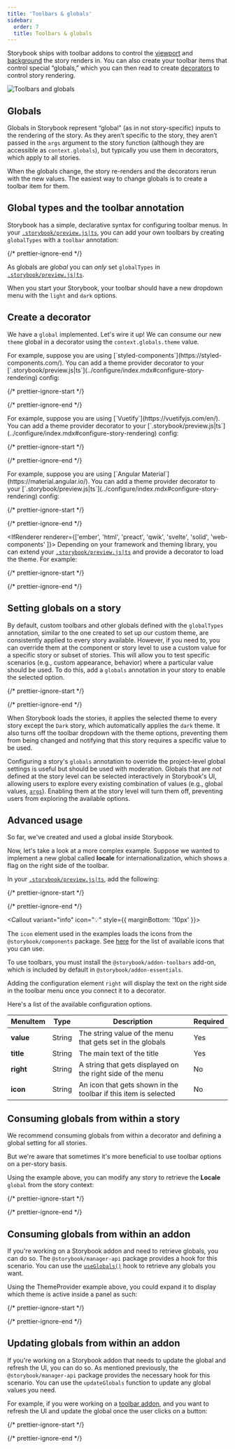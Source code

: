 ```yaml
---
title: 'Toolbars & globals'
sidebar:
  order: 7
  title: Toolbars & globals
---
```


<YouTubeCallout id="DuJ_gmSncLM" title="Create custom toolbar items using global types" />

Storybook ships with toolbar addons to control the [viewport](./viewport.mdx) and [background](./backgrounds.mdx) the story renders in. You can also create your toolbar items that control special “globals,” which you can then read to create [decorators](../writing-stories/decorators.mdx) to control story rendering.

![Toolbars and globals](../_assets/essentials/toolbars-and-globals.png)

## Globals

Globals in Storybook represent “global” (as in not story-specific) inputs to the rendering of the story. As they aren’t specific to the story, they aren’t passed in the `args` argument to the story function (although they are accessible as `context.globals`), but typically you use them in decorators, which apply to all stories.

When the globals change, the story re-renders and the decorators rerun with the new values. The easiest way to change globals is to create a toolbar item for them.

## Global types and the toolbar annotation

Storybook has a simple, declarative syntax for configuring toolbar menus. In your [`.storybook/preview.js|ts`](../configure/index.mdx#configure-story-rendering), you can add your own toolbars by creating `globalTypes` with a `toolbar` annotation:

<CodeSnippets path="storybook-preview-configure-globaltypes.md" />

{/* prettier-ignore-end */}

<Callout variant="info" icon="💡">

 As globals are *global* you can *only* set `globalTypes` in [`.storybook/preview.js|ts`](../configure/index.mdx#configure-story-rendering).

</Callout>

When you start your Storybook, your toolbar should have a new dropdown menu with the `light` and `dark` options.

## Create a decorator

We have a `global` implemented. Let's wire it up! We can consume our new `theme` global in a decorator using the `context.globals.theme` value.

<IfRenderer renderer="react">
 For example, suppose you are using [`styled-components`](https://styled-components.com/). You can add a theme provider decorator to your [`.storybook/preview.js|ts`](../configure/index.mdx#configure-story-rendering) config:

  {/* prettier-ignore-start */}

  <CodeSnippets path="storybook-preview-use-global-type.md" />

  {/* prettier-ignore-end */}
</IfRenderer>

<IfRenderer renderer="vue">
 For example, suppose you are using [`Vuetify`](https://vuetifyjs.com/en/). You can add a theme provider decorator to your [`.storybook/preview.js|ts`](../configure/index.mdx#configure-story-rendering) config:

  {/* prettier-ignore-start */}

  <CodeSnippets path="storybook-preview-use-global-type.md" />

  {/* prettier-ignore-end */}
</IfRenderer>

<IfRenderer renderer="angular">
 For example, suppose you are using [`Angular Material`](https://material.angular.io/). You can add a theme provider decorator to your [`.storybook/preview.js|ts`](../configure/index.mdx#configure-story-rendering) config:

  {/* prettier-ignore-start */}

  <CodeSnippets path="storybook-preview-use-global-type.md" />

  {/* prettier-ignore-end */}
</IfRenderer>

<IfRenderer renderer={['ember', 'html', 'preact', 'qwik', 'svelte', 'solid', 'web-components' ]}>
 Depending on your framework and theming library, you can extend your [`.storybook/preview.js|ts`](../configure/index.mdx#configure-story-rendering) and provide a decorator to load the theme. For example:

  {/* prettier-ignore-start */}

  <CodeSnippets path="storybook-preview-use-global-type.md" />

  {/* prettier-ignore-end */}
</IfRenderer>


## Setting globals on a story

By default, custom toolbars and other globals defined with the `globalTypes` annotation, similar to the one created to set up our custom theme, are consistently applied to every story available. However, if you need to, you can override them at the component or story level to use a custom value for a specific story or subset of stories. This will allow you to test specific scenarios (e.g., custom appearance, behavior) where a particular value should be used. To do this, add a `globals` annotation in your story to enable the selected option.

{/* prettier-ignore-start */}

<CodeSnippets path="component-story-theme-override-globals.md" />

{/* prettier-ignore-end */}

When Storybook loads the stories, it applies the selected theme to every story except the `Dark` story, which automatically applies the `dark` theme. It also turns off the toolbar dropdown with the theme options, preventing them from being changed and notifying that this story requires a specific value to be used.

<Callout variant="info" icon="💡">

Configuring a story's `globals` annotation to override the project-level global settings is useful but should be used with moderation. Globals that are _not_ defined at the story level can be selected interactively in Storybook's UI, allowing users to explore every existing combination of values (e.g., global values, [`args`](../writing-stories/args.mdx)). Enabling them at the story level will turn them off, preventing users from exploring the available options.

</Callout>

## Advanced usage

So far, we've created and used a global inside Storybook.

Now, let's take a look at a more complex example. Suppose we wanted to implement a new global called **locale** for internationalization, which shows a flag on the right side of the toolbar.

In your [`.storybook/preview.js|ts`](../configure/index.mdx#configure-story-rendering), add the following:

{/* prettier-ignore-start */}

<CodeSnippets path="storybook-preview-locales-globaltype.md" />

{/* prettier-ignore-end */}

<Callout variant="info" icon="💡" style={{ marginBottom: '10px' }}>

 The `icon` element used in the examples loads the icons from the `@storybook/components` package. See [here](../faq.mdx#what-icons-are-available-for-my-toolbar-or-my-addon) for the list of available icons that you can use.
  
</Callout>

<Callout variant="info" icon="💡">

 To use toolbars, you must install the `@storybook/addon-toolbars` add-on, which is included by default in `@storybook/addon-essentials`.

</Callout>

Adding the configuration element `right` will display the text on the right side in the toolbar menu once you connect it to a decorator.

Here's a list of the available configuration options.

| MenuItem  | Type   | Description                                                     | Required |
| --------- | ------ | --------------------------------------------------------------- | -------- |
| **value** | String | The string value of the menu that gets set in the globals       | Yes      |
| **title** | String | The main text of the title                                      | Yes      |
| **right** | String | A string that gets displayed on the right side of the menu      | No       |
| **icon**  | String | An icon that gets shown in the toolbar if this item is selected | No       |

## Consuming globals from within a story

We recommend consuming globals from within a decorator and defining a global setting for all stories.

But we're aware that sometimes it's more beneficial to use toolbar options on a per-story basis.

Using the example above, you can modify any story to retrieve the **Locale** `global` from the story context:

{/* prettier-ignore-start */}

<CodeSnippets path="my-component-story-use-globaltype.md" usesCsf3 csf2Path="essentials/toolbars-and-globals#snippet-my-component-story-use-globaltype" />

{/* prettier-ignore-end */}

## Consuming globals from within an addon

If you're working on a Storybook addon and need to retrieve globals, you can do so. The `@storybook/manager-api` package provides a hook for this scenario. You can use the [`useGlobals()`](../addons/addons-api.mdx#useglobals) hook to retrieve any globals you want.

Using the ThemeProvider example above, you could expand it to display which theme is active inside a panel as such:

{/* prettier-ignore-start */}

<CodeSnippets path="addon-consume-globaltype.md" />

{/* prettier-ignore-end */}

## Updating globals from within an addon

If you're working on a Storybook addon that needs to update the global and refresh the UI, you can do so. As mentioned previously, the `@storybook/manager-api` package provides the necessary hook for this scenario. You can use the `updateGlobals` function to update any global values you need.

For example, if you were working on a [toolbar addon](../addons/addon-types.mdx#toolbars), and you want to refresh the UI and update the global once the user clicks on a button:

{/* prettier-ignore-start */}

<CodeSnippets path="addon-consume-and-update-globaltype.md" />

{/* prettier-ignore-end */}
